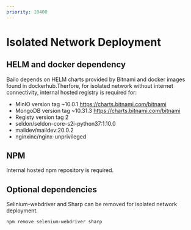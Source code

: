 ```yaml
---
priority: 10400
---
```



# Isolated Network Deployment


## HELM and docker dependency

Bailo depends on HELM charts provided by Bitnami and docker images found in dockerhub.Therfore, for isolated network without internet connectivity, internal hosted registry is required for:

- MinIO version tag ~10.0.1 https://charts.bitnami.com/bitnami
- MongoDB version tag ~10.31.3 https://charts.bitnami.com/bitnami
- Registy version tag 2
- seldon/seldon-core-s2i-python37:1.10.0
- maildev/maildev:20.0.2
- nginxinc/nginx-unprivileged

## NPM

Internal hosted npm repository is required.

## Optional dependencies
Selinium-webdriver and Sharp can be removed for isolated network deployment.
```
npm remove selenium-webdriver sharp
```
